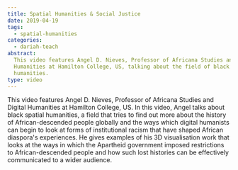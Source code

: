 ```yaml
---
title: Spatial Humanities & Social Justice
date: 2019-04-19
tags:
  - spatial-humanities
categories:
  - dariah-teach
abstract:
  This video features Angel D. Nieves, Professor of Africana Studies and Digital
  Humanities at Hamilton College, US, talking about the field of black spatial
  humanities.
type: video
---
```


This video features Angel D. Nieves, Professor of Africana Studies and Digital
Humanities at Hamilton College, US. In this video, Angel talks about black
spatial humanities, a field that tries to find out more about the history of
African-descended people globally and the ways which digital humanists can begin
to look at forms of institutional racism that have shaped African diaspora's
experiences. He gives examples of his 3D visualisation work that looks at the
ways in which the Apartheid government imposed restrictions to African-descended
people and how such lost histories can be effectively communicated to a wider
audience.

<VideoCard
  title="DH in Practice"
  subtitle="Spatial Humanities & Social Justice"
  id="9mAiyn6gMJw"
  image="images/angel-nieves.jpg"
/>
